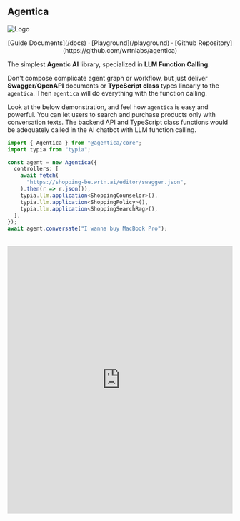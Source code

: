 ## Agentica

![Logo](/logo.png)

<center>
[Guide Documents](/docs) · [Playground](/playground) · [Github Repository](https://github.com/wrtnlabs/agentica)
</center>

The simplest **Agentic AI** library, specialized in **LLM Function Calling**.

Don't compose complicate agent graph or workflow, but just deliver **Swagger/OpenAPI** documents or **TypeScript class** types linearly to the `agentica`. Then `agentica` will do everything with the function calling.

Look at the below demonstration, and feel how `agentica` is easy and powerful. You can let users to search and purchase products only with conversation texts. The backend API and TypeScript class functions would be adequately called in the AI chatbot with LLM function calling.

```typescript showLineNumbers =
import { Agentica } from "@agentica/core";
import typia from "typia";

const agent = new Agentica({
  controllers: [
    await fetch(
      "https://shopping-be.wrtn.ai/editor/swagger.json",
    ).then(r => r.json()),
    typia.llm.application<ShoppingCounselor>(),
    typia.llm.application<ShoppingPolicy>(),
    typia.llm.application<ShoppingSearchRag>(),
  ],
});
await agent.conversate("I wanna buy MacBook Pro");
```

<br/>
<iframe src="https://www.youtube.com/embed/m47p4iJ90Ms?si=cvgfckN25GJhjLTB" 
        title="Shopping A.I. Chatbot built with Nestia" 
        width="100%" 
        height="600" 
        frameborder="0" 
        allow="accelerometer; autoplay; clipboard-write; encrypted-media; gyroscope; picture-in-picture; web-share" referrerpolicy="strict-origin-when-cross-origin" 
        allowfullscreen></iframe>
